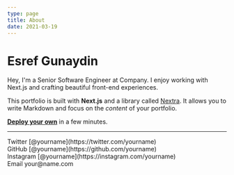 ```yaml
---
type: page
title: About
date: 2021-03-19
---
```


# Esref Gunaydin

Hey, I'm a Senior Software Engineer at Company. I enjoy working with Next.js and crafting beautiful front-end experiences.

This portfolio is built with **Next.js** and a library called [Nextra](https://nextra.vercel.app/). It allows you to write Markdown and focus on the _content_ of your portfolio.

[**Deploy your own**](https://vercel.com/new/git/external?repository-url=https://github.com/vercel-solutions/nextjs-portfolio-starter&project-name=portfolio&repository-name=portfolio) in a few minutes.

---

<div>
  Twitter [@yourname](https://twitter.com/yourname)
  <br />
  GitHub [@yourname](https://github.com/yourname)
  <br />
  Instagram [@yourname](https://instagram.com/yourname)
  <br />
  Email your@name.com
</div>
